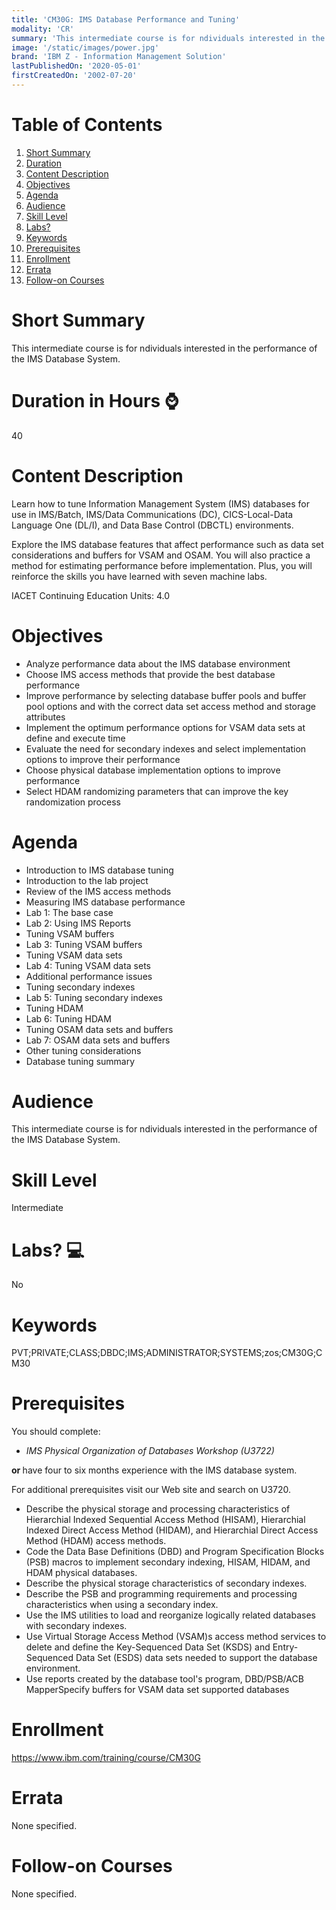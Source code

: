 ```yaml
---
title: 'CM30G: IMS Database Performance and Tuning'
modality: 'CR'
summary: 'This intermediate course is for ndividuals interested in the performance of the IMS Database System.'
image: '/static/images/power.jpg'
brand: 'IBM Z - Information Management Solution'
lastPublishedOn: '2020-05-01'
firstCreatedOn: '2002-07-20'
---
```

# Table of Contents
1.  [Short Summary](#short-summary)
2.  [Duration](#duration-in-hours-)
3.  [Content Description](#content-description)
4.  [Objectives](#objectives)
5.  [Agenda](#agenda)
6.  [Audience](#audience)
7.  [Skill Level](#skill-level)
8.  [Labs?](#labs-)
9.  [Keywords](#keywords)
10. [Prerequisites](#prerequisites)
11. [Enrollment](#enrollment)
12. [Errata](#errata)
13. [Follow-on Courses](#follow-on-courses)

# Short Summary
This intermediate course is for ndividuals interested in the performance of the IMS Database System.

# Duration in Hours ⌚
40

# Content Description
<p>Learn how to tune Information Management System (IMS) databases for use in IMS/Batch, IMS/Data Communications (DC), CICS-Local-Data Language One (DL/I), and Data Base Control (DBCTL) environments.</p>

<p>Explore the IMS database features that affect performance such as data set considerations and buffers for VSAM and OSAM. You will also practice a method for estimating performance before implementation. Plus, you will reinforce the skills you have learned with seven machine labs.</p>

<p>IACET Continuing Education Units: 4.0</p>

# Objectives
<ul>
	<li>Analyze performance data about the IMS database environment</li>
	<li>Choose IMS access methods that provide the best database performance</li>
	<li>Improve performance by selecting database buffer pools and buffer pool options and with the correct data set access method and storage attributes</li>
	<li>Implement the optimum performance options for VSAM data sets at define and execute time</li>
	<li>Evaluate the need for secondary indexes and select implementation options to improve their performance</li>
	<li>Choose physical database implementation options to improve performance</li>
	<li>Select HDAM randomizing parameters that can improve the key randomization process</li>
</ul>

# Agenda
<ul><li>Introduction to IMS database tuning</li><li>Introduction to the lab project</li><li>Review of the IMS access methods</li><li>Measuring IMS database performance</li><li>Lab 1: The base case</li><li>Lab 2: Using IMS Reports</li><li>Tuning VSAM buffers</li><li>Lab 3: Tuning VSAM buffers</li><li>Tuning VSAM data sets</li><li>Lab 4: Tuning VSAM data sets</li><li>Additional performance issues</li><li>Tuning secondary indexes</li><li>Lab 5: Tuning secondary indexes</li><li>Tuning HDAM</li><li>Lab 6: Tuning HDAM</li><li>Tuning OSAM data sets and buffers</li><li>Lab 7: OSAM data sets and buffers</li><li>Other tuning considerations</li><li>Database tuning summary</li></ul>

# Audience
<p>This intermediate course is for ndividuals interested in the performance of the IMS Database System.</p>

# Skill Level
Intermediate

# Labs? 💻
No

# Keywords
PVT;PRIVATE;CLASS;DBDC;IMS;ADMINISTRATOR;SYSTEMS;zos;CM30G;CM30

# Prerequisites
<p>You should complete:</p>

<ul>
	<li><em>IMS Physical Organization of Databases Workshop (U3722)</em></li>
</ul>

<p><strong>or </strong>have four to six months experience with the IMS database system.</p>

<p>For additional prerequisites visit our Web site and search on U3720.</p>

<ul>
	<li>Describe the physical storage and processing characteristics of Hierarchial Indexed Sequential Access Method (HISAM), Hierarchial Indexed Direct Access Method (HIDAM), and Hierarchial Direct Access Method (HDAM) access methods.</li>
	<li>Code the Data Base Definitions (DBD) and Program Specification Blocks (PSB) macros to implement secondary indexing, HISAM, HIDAM, and HDAM physical databases.</li>
	<li>Describe the physical storage characteristics of secondary indexes.</li>
	<li>Describe the PSB and programming requirements and processing characteristics when using a secondary index.</li>
	<li>Use the IMS utilities to load and reorganize logically related databases with secondary indexes.</li>
	<li>Use Virtual Storage Access Method (VSAM)s access method services to delete and define the Key-Sequenced Data Set (KSDS) and Entry-Sequenced Data Set (ESDS) data sets needed to support the database environment.</li>
	<li>Use reports created by the database tool&#39;s program, DBD/PSB/ACB MapperSpecify buffers for VSAM data set supported databases</li>
</ul>

# Enrollment
https://www.ibm.com/training/course/CM30G

# Errata
None specified.

# Follow-on Courses
None specified.


